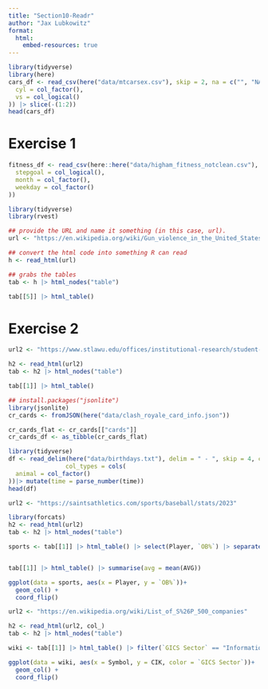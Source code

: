 ```yaml
---
title: "Section10-Readr"
author: "Jax Lubkowitz"
format: 
  html:
    embed-resources: true
---
```


```r
library(tidyverse)
library(here)
cars_df <- read_csv(here("data/mtcarsex.csv"), skip = 2, na = c("", "NA", "-999"), col_types = cols(
  cyl = col_factor(),
  vs = col_logical()
)) |> slice(-(1:2))
head(cars_df)
```

# Exercise 1
```r
fitness_df <- read_csv(here::here("data/higham_fitness_notclean.csv"), col_types = cols(
  stepgoal = col_logical(),
  month = col_factor(),
  weekday = col_factor()
))

```

```r
library(tidyverse)
library(rvest)

## provide the URL and name it something (in this case, url).
url <- "https://en.wikipedia.org/wiki/Gun_violence_in_the_United_States_by_state"

## convert the html code into something R can read
h <- read_html(url)

## grabs the tables
tab <- h |> html_nodes("table")

tab[[5]] |> html_table()
```

# Exercise 2
```r
url2 <- "https://www.stlawu.edu/offices/institutional-research/student-diversity-2021"

h2 <- read_html(url2)
tab <- h2 |> html_nodes("table")

tab[[1]] |> html_table()
```

```r
## install.packages("jsonlite")
library(jsonlite)
cr_cards <- fromJSON(here("data/clash_royale_card_info.json"))

cr_cards_flat <- cr_cards[["cards"]]
cr_cards_df <- as_tibble(cr_cards_flat)
```


```r
library(tidyverse)
df <- read_delim(here("data/birthdays.txt"), delim = " - ", skip = 4, col_names = c("Date Gotten", "Name", "Species", "Age"), trim_ws = TRUE, na = c('NA', 'N/A', '?', ""),
                col_types = cols(
  animal = col_factor()
))|> mutate(time = parse_number(time))
head(df)
```

```r
url2 <- "https://saintsathletics.com/sports/baseball/stats/2023"

library(forcats)
h2 <- read_html(url2)
tab <- h2 |> html_nodes("table")

sports <- tab[[1]] |> html_table() |> select(Player, `OB%`) |> separate(Player, sep = ",", c("Player")) |> arrange(desc(`OB%`)) |> slice(1:5)


tab[[1]] |> html_table() |> summarise(avg = mean(AVG))

ggplot(data = sports, aes(x = Player, y = `OB%`))+
  geom_col() +
  coord_flip()

```

```r
url2 <- "https://en.wikipedia.org/wiki/List_of_S%26P_500_companies"

h2 <- read_html(url2, col_)
tab <- h2 |> html_nodes("table")

wiki <- tab[[1]] |> html_table() |> filter(`GICS Sector` == "Information Technology") |> arrange(CIK) |> slice(1:10)

ggplot(data = wiki, aes(x = Symbol, y = CIK, color = `GICS Sector`))+
  geom_col() +
  coord_flip()


```

